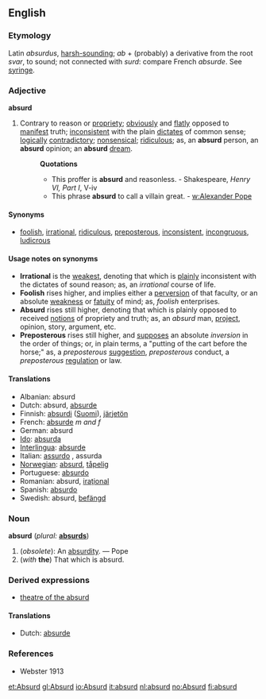 ==English==

===Etymology===
Latin ''absurdus'', [[harsh-sounding]]; ''ab'' + (probably) a derivative from the root ''svar'', to sound; not connected with ''surd'': compare French ''absurde''.  See [[syringe]].

===Adjective===
'''absurd'''

#Contrary to reason or [[propriety]]; [[obviously]] and [[flatly]] opposed to [[manifest]] truth; [[inconsistent]] with the plain [[dictates]] of common sense; [[logically]] [[contradictory]]; [[nonsensical]]; [[ridiculous]]; as, an '''absurd''' person, an '''absurd''' opinion; an '''absurd''' [[dream]].
#:'''Quotations'''
#:*This proffer is '''absurd''' and reasonless. - Shakespeare, ''Henry VI, Part I'', V-iv
#:*This phrase '''absurd''' to call a villain great. - [[w:Alexander Pope]]

====Synonyms====
*[[foolish]], [[irrational]], [[ridiculous]], [[preposterous]], [[inconsistent]], [[incongruous]], [[ludicrous]]

====Usage notes on synonyms====
*'''Irrational''' is the [[weakest]], denoting that which is [[plainly]] inconsistent with the dictates of sound reason; as, an ''irrational'' course of life. 
*'''Foolish''' rises higher, and implies either a [[perversion]] of that faculty, or an absolute [[weakness]] or [[fatuity]] of mind; as, ''foolish'' enterprises. 
*'''Absurd''' rises still higher, denoting that which is plainly opposed to received [[notions]] of propriety and truth; as, an ''absurd'' man, [[project]], opinion, story, argument, etc. 
*'''Preposterous''' rises still higher, and [[supposes]] an absolute ''inversion'' in the order of things; or, in plain terms, a "putting of the cart before the horse;" as, a ''preposterous'' [[suggestion]], ''preposterous'' conduct, a ''preposterous'' [[regulation]] or law.

====Translations====
*Albanian: absurd
*Dutch: absurd, [[absurde]]
*Finnish: [[absurdi]] ([[:fi:absurdi|Suomi]]), [[järjetön]]
*French: [[absurde]] ''m and f''
*German: absurd
*[[Ido]]: [[absurda]]
*[[Interlingua]]: [[absurde]]
*Italian: [[assurdo]] {{m}}, assurda {{f}}
*[[Norwegian]]: [[absurd]], [[tåpelig]]
*Portuguese: [[absurdo]]
*Romanian: absurd, [[iraţional]]
*Spanish: [[absurdo]]
*Swedish: absurd, [[befängd]]

===Noun===
'''absurd'''  (''plural:'' '''[[absurds]]''')
#(''obsolete''): An [[absurdity]]. &mdash; Pope
#(''with'' '''the''') That which is absurd.

===Derived expressions===
*[[theatre of the absurd]]

====Translations====
*Dutch: [[absurde]] {{n}}

===References===
*Webster 1913

[[et:Absurd]]
[[gl:Absurd]]
[[io:Absurd]]
[[it:absurd]]
[[nl:absurd]]
[[no:Absurd]]
[[fi:absurd]]